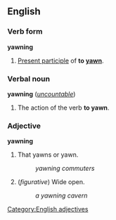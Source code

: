 ==English==
===Verb form===
'''yawning'''

#[[Present participle]] of '''to [[yawn]]'''.

===Verbal noun===
'''yawning''' (''[[uncountable]]'')

#The action of the verb '''to yawn'''.

===Adjective===
'''yawning'''

#That yawns or yawn.
#:''yawning commuters''
#(''figurative'') Wide open.
#:''a yawning cavern''

[[Category:English adjectives]]